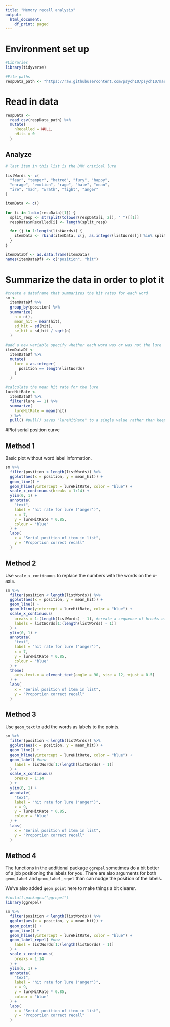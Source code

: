 ```yaml
---
title: "Memory recall analysis"
output:
  html_document:
    df_print: paged
---
```


# Environment set up
```r
#Libraries
library(tidyverse)

#File paths
respData_path <- "https://raw.githubusercontent.com/psych10/psych10/master/exercises/memoryRecall/Memory%20recall%20test.csv"
```

# Read in data 
```r
respData <- 
  read_csv(respData_path) %>% 
  mutate(
    nRecalled = NULL,
    nHits = 0
  )
```

## Analyze
```r
# last item in this list is the DRM critical lure

listWords <- c(
  "fear", "temper", "hatred", "fury", "happy",
  "enrage", "emotion", "rage", "hate", "mean",
  "ire", "mad", "wrath", "fight", "anger"
)

itemData <- c()

for (i in 1:dim(respData)[1]) {
  split_resp <- strsplit(tolower(respData[i, 2]), " ")[[1]]
  respData$nRecalled[i] <- length(split_resp)

  for (j in 1:length(listWords)) {
    itemData <- rbind(itemData, c(j, as.integer(listWords[j] %in% split_resp)))
  }
}

itemDataDf <- as.data.frame(itemData)
names(itemDataDf) <- c("position", "hit")
```

# Summarize the data in order to plot it
```r
#create a dataframe that summarizes the hit rates for each word
sm <- 
  itemDataDf %>% 
  group_by(position) %>% 
  summarize(
    n = n(),
    mean_hit = mean(hit),
    sd_hit = sd(hit),
    se_hit = sd_hit / sqrt(n)
  )
  
#add a new variable specify whether each word was or was not the lure 
itemDataDf <- 
  itemDataDf %>%
  mutate(
    lure = as.integer(
      position == length(listWords)
    )
  )

#calculate the mean hit rate for the lure
lureHitRate <- 
  itemDataDf %>% 
  filter(lure == 1) %>% 
  summarize(
    lureHitRate = mean(hit)
  ) %>% 
  pull() #pull() saves "lureHitRate" to a single value rather than keeping it in a dataframe
```

#Plot serial position curve

## Method 1
Basic plot without word label information. 
```r
sm %>% 
  filter(position < length(listWords)) %>% 
  ggplot(aes(x = position, y = mean_hit)) + 
  geom_line() +
  geom_hline(yintercept = lureHitRate, color = "blue") +
  scale_x_continuous(breaks = 1:14) +
  ylim(0, 1) +
  annotate(
    "text", 
    label = "hit rate for lure ('anger')", 
    x = 7, 
    y = lureHitRate * 0.85, 
    colour = "blue"
  ) +
  labs(
    x = "Serial position of item in list",
    y = "Proportion correct recall"
  )
```

## Method 2
Use `scale_x_continuous` to replace the numbers with the words on the x-axis.
```r
sm %>% 
  filter(position < length(listWords)) %>% 
  ggplot(aes(x = position, y = mean_hit)) + 
  geom_line() +
  geom_hline(yintercept = lureHitRate, color = "blue") +
  scale_x_continuous(
    breaks = 1:(length(listWords) - 1), #create a sequence of breaks of length 14 (because not plotting the lure word "anger" on the x-axis)
    labels = listWords[1:(length(listWords) - 1)]
  ) + 
  ylim(0, 1) +
  annotate(
    "text", 
    label = "hit rate for lure ('anger')", 
    x = 7, 
    y = lureHitRate * 0.85, 
    colour = "blue"
  ) +
  theme(
    axis.text.x = element_text(angle = 90, size = 12, vjust = 0.5)
  ) +
  labs(
    x = "Serial position of item in list",
    y = "Proportion correct recall"
  )
```

## Method 3
Use `geom_text` to add the words as labels to the points. 
```r
sm %>% 
  filter(position < length(listWords)) %>% 
  ggplot(aes(x = position, y = mean_hit)) + 
  geom_line() +
  geom_hline(yintercept = lureHitRate, color = "blue") +
  geom_label( #new
    label = listWords[1:(length(listWords) - 1)]
  ) +
  scale_x_continuous(
    breaks = 1:14
  ) + 
  ylim(0, 1) +
  annotate(
    "text", 
    label = "hit rate for lure ('anger')", 
    x = 9, 
    y = lureHitRate * 0.85, 
    colour = "blue"
  ) +
  labs(
    x = "Serial position of item in list",
    y = "Proportion correct recall"
  )
```

## Method 4
The functions in the additional package `ggrepel` sometimes do a bit better of a job positioning the labels for you.  There are also arguments for both `geom_label` and `geom_label_repel` than can nudge the position of the labels. 

We've also added `geom_point` here to make things a bit clearer.
```r
#install.packages("ggrepel")
library(ggrepel)

sm %>% 
  filter(position < length(listWords)) %>% 
  ggplot(aes(x = position, y = mean_hit)) + 
  geom_point() +
  geom_line() +
  geom_hline(yintercept = lureHitRate, color = "blue") +
  geom_label_repel( #new
    label = listWords[1:(length(listWords) - 1)]
  ) +
  scale_x_continuous(
    breaks = 1:14
  ) + 
  ylim(0, 1) +
  annotate(
    "text", 
    label = "hit rate for lure ('anger')", 
    x = 9, 
    y = lureHitRate * 0.85, 
    colour = "blue"
  ) +
  labs(
    x = "Serial position of item in list",
    y = "Proportion correct recall"
  )
```

